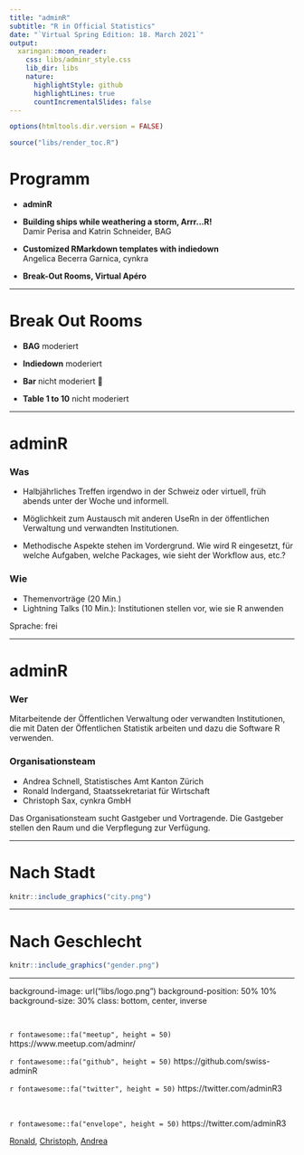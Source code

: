 ```yaml
---
title: "adminR"
subtitle: "R in Official Statistics"
date: "`Virtual Spring Edition: 18. March 2021`"
output:
  xaringan::moon_reader:
    css: libs/adminr_style.css
    lib_dir: libs
    nature:
      highlightStyle: github
      highlightLines: true
      countIncrementalSlides: false
---
```


```r
options(htmltools.dir.version = FALSE)

source("libs/render_toc.R")
```



# Programm

- <font > <b> adminR</b></font>

- <font > <b> Building ships while weathering a storm, Arrr...R!</b></font> <br />
Damir Perisa and Katrin Schneider, BAG




- <font > <b> Customized RMarkdown templates with indiedown</b></font> <br />
Angelica Becerra Garnica, cynkra

- <font > <b> Break-Out Rooms, Virtual Apéro</b></font>

---

# Break Out Rooms

- <font > <b> BAG</b></font>
moderiert

- <font > <b> Indiedown</b></font>
moderiert

- <font > <b> Bar</b></font>
nicht moderiert 🍻

- <font > <b> Table 1 to 10</b></font>
nicht moderiert


---




# adminR
### Was
- Halbjährliches Treffen irgendwo in der Schweiz oder virtuell, früh abends unter der Woche und informell.

- Möglichkeit zum Austausch mit anderen UseRn in der öffentlichen Verwaltung und verwandten Institutionen.

- Methodische Aspekte stehen im Vordergrund. Wie wird R eingesetzt, für welche Aufgaben, welche Packages, wie sieht der Workflow aus, etc.?


### Wie

- Themenvorträge (20 Min.)
- Lightning Talks (10 Min.): Institutionen stellen vor, wie sie R anwenden

Sprache: frei


---

# adminR

### Wer

Mitarbeitende der Öffentlichen Verwaltung oder verwandten Institutionen, die mit Daten der Öffentlichen Statistik arbeiten und dazu die Software R verwenden.


### Organisationsteam

- Andrea Schnell, Statistisches Amt Kanton Zürich
- Ronald Indergand, Staatssekretariat für Wirtschaft
- Christoph Sax, cynkra GmbH

Das  Organisationsteam sucht Gastgeber und Vortragende. Die Gastgeber stellen den Raum und die Verpflegung zur Verfügung.


---

# Nach Stadt

```r
knitr::include_graphics("city.png")
```

---

# Nach Geschlecht

```r
knitr::include_graphics("gender.png")
```



---


background-image: url("libs/logo.png")
background-position: 50% 10%
background-size: 30%
class:  bottom, center, inverse

<br>

`r fontawesome::fa("meetup", height = 50)`  https://www.meetup.com/adminr/

`r fontawesome::fa("github", height = 50)`  https://github.com/swiss-adminR

`r fontawesome::fa("twitter", height = 50)`  https://twitter.com/adminR3

<br>

`r fontawesome::fa("envelope", height = 50)`  https://twitter.com/adminR3

[Ronald](mailto:ronald.indergand@seco.admin.ch), [Christoph](mailto:christoph@cynkra.com), [Andrea](mailto:andrea.schnell@statistik.ji.zh.ch)




